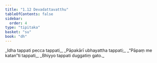 ```yaml
---
title: "1.12 Devadattavatthu"
tableOfContents: false
sidebar:
  order: 4
type: "tipitaka"
basket: "su"
book: "dh"
---
```



<DynamicBreadcrumb />

<Division number="17" book="dh" bookNo="18" page="15">

<Paragraph number="18" type="verses" book="dh">
_Idha tappati pecca tappati,_  
_Pāpakārī ubhayattha tappati;_  
_“Pāpaṃ me katan”ti tappati,_  
_Bhiyyo tappati duggatiṃ gato._
</Paragraph>
</Division>